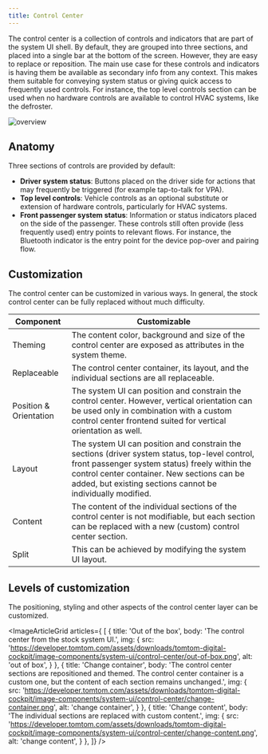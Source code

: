 ```yaml
---
title: Control Center
---
```


The control center is a collection of controls and indicators that are part of the system UI shell. 
By default, they are grouped into three sections, and placed into a single bar at the bottom of the 
screen. However, they are easy to replace or reposition. The main use case for these controls and 
indicators is having them be available as secondary info from any context. This makes them suitable 
for conveying system status or giving quick access to frequently used controls. For instance, the 
top level controls section can be used when no hardware controls are available to control HVAC 
systems, like the defroster.

![overview](images/control-center/overview.png)

## Anatomy

Three sections of controls are provided by default: 

- __Driver system status__: Buttons placed on the driver side for actions that may frequently be 
  triggered (for example tap-to-talk for VPA).
- __Top level controls__: Vehicle controls as an optional substitute or extension of hardware 
  controls, particularly for HVAC systems.
- __Front passenger system status__: Information or status indicators placed on the side of the passenger. 
  These controls still often provide (less frequently used) entry points to relevant 
  flows. For instance, the Bluetooth indicator is the entry point for the device pop-over and 
  pairing flow.

## Customization

The control center can be customized in various ways. In general, the stock control center can be 
fully replaced without much difficulty.

| Component     | Customizable  |
| ------------- | ------------- |
| Theming | The content color, background and size of the control center are exposed as attributes in the system theme. |
| Replaceable | The control center container, its layout, and the individual sections are all replaceable. |
| Position & Orientation | The system UI can position and constrain the control center. However, vertical orientation can be used only in combination with a custom control center frontend suited for vertical orientation as well. |
| Layout | The system UI can position and constrain the sections (driver system status, top-level control, front passenger system status) freely within the control center container. New sections can be added, but existing sections cannot be individually modified. |
| Content | The content of the individual sections of the control center is not modifiable, but each section can be replaced with a new (custom) control center section. |
| Split | This can be achieved by modifying the system UI layout. |

## Levels of customization

The positioning, styling and other aspects of the control center layer can be customized.

<ImageArticleGrid articles={
 [
   {
     title: 'Out of the box',
     body: 'The control center from the stock system UI.',
     img: {
       src: 'https://developer.tomtom.com/assets/downloads/tomtom-digital-cockpit/image-components/system-ui/control-center/out-of-box.png',
       alt: 'out of box',
     }
   },
  {
     title: 'Change container',
     body: 'The control center sections are repositioned and themed. The control center container is a custom one, but the content of each section remains unchanged.',
     img: {
       src: 'https://developer.tomtom.com/assets/downloads/tomtom-digital-cockpit/image-components/system-ui/control-center/change-container.png',
       alt: 'change container',
     }
   },
  {
     title: 'Change content',
     body: 'The individual sections are replaced with custom content.',
     img: {
       src: 'https://developer.tomtom.com/assets/downloads/tomtom-digital-cockpit/image-components/system-ui/control-center/change-content.png',
       alt: 'change content',
     }
   },
 ]}
/>
